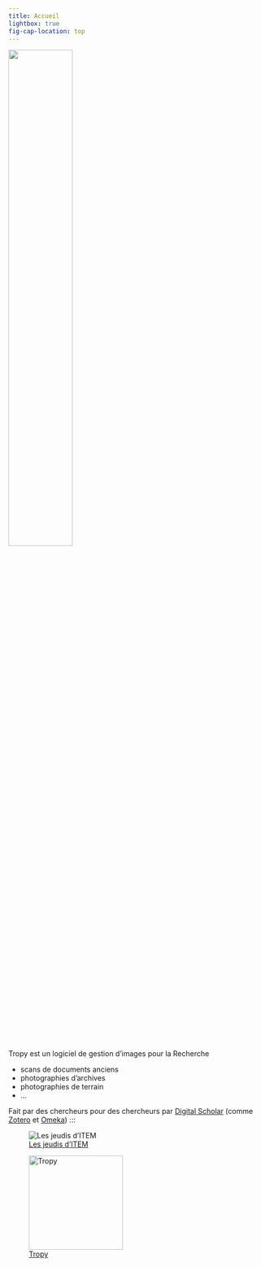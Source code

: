 ```yaml
---
title: Accueil
lightbox: true
fig-cap-location: top
---
```


![](img/tropy1.png){fig-align="center" width="50%"}

Tropy est un logiciel de gestion d'images pour la Recherche

-   scans de documents anciens
-   photographies d'archives
-   photographies de terrain
-   ...

Fait par des chercheurs pour des chercheurs par [Digital Scholar](https://digitalscholar.org/) (comme [Zotero](https://www.zotero.org/) et [Omeka](https://omeka.org/)) :::

::: {layout-ncol="2"}
![[Les jeudis d'ITEM](https://item.univ-pau.fr/fr/activites-scientifiques/jeudis-d-item.html)](img/jeudi-ditem-1-1-1038x576-1.jpg "bandeau les jeudis d'ITEM")

![[Tropy](https://tropy.org)](img/tropy-app-icon-1024x1024.png "logo Tropy"){width="185"}
:::